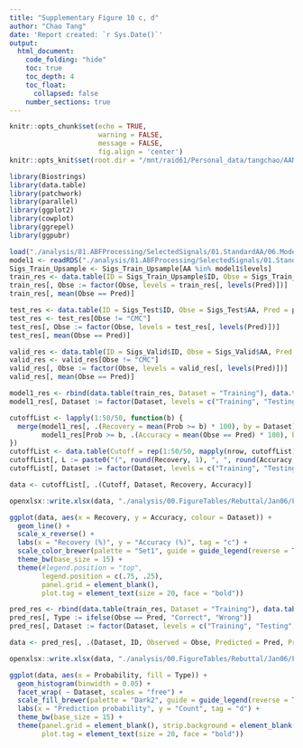 ```yaml
---
title: "Supplementary Figure 10 c, d"
author: "Chao Tang"
date: 'Report created: `r Sys.Date()`'
output: 
  html_document: 
    code_folding: "hide"
    toc: true
    toc_depth: 4
    toc_float: 
      collapsed: false
    number_sections: true
---
```


```r
knitr::opts_chunk$set(echo = TRUE, 
                      warning = FALSE, 
                      message = FALSE, 
                      fig.align = 'center')
knitr::opts_knit$set(root.dir = "/mnt/raid61/Personal_data/tangchao/AANanopore")
```

```r
library(Biostrings)
library(data.table)
library(patchwork)
library(parallel)
library(ggplot2)
library(cowplot)
library(ggrepel)
library(ggpubr)
```

```r
load("./analysis/81.ABFProcessing/SelectedSignals/01.StandardAA/06.Modeling/Version3/L1/Modeling_Data.RData")
model1 <- readRDS("./analysis/81.ABFProcessing/SelectedSignals/01.StandardAA/06.Modeling/Version3/L1/RF_model.Rds")
Sigs_Train_Upsample <- Sigs_Train_Upsample[AA %in% model1$levels]
train_res <- data.table(ID = Sigs_Train_Upsample$ID, Obse = Sigs_Train_Upsample$AA, Pred = model1$finalModel$predicted, Prob = apply(model1$finalModel$votes, 1, max))
train_res[, Obse := factor(Obse, levels = train_res[, levels(Pred)])]
train_res[, mean(Obse == Pred)]

test_res <- data.table(ID = Sigs_Test$ID, Obse = Sigs_Test$AA, Pred = predict(model1, Sigs_Test_FM), Prob = apply(predict(model1, Sigs_Test_FM, type = "prob"), 1, max))
test_res <- test_res[Obse != "CMC"]
test_res[, Obse := factor(Obse, levels = test_res[, levels(Pred)])]
test_res[, mean(Obse == Pred)]

valid_res <- data.table(ID = Sigs_Valid$ID, Obse = Sigs_Valid$AA, Pred = predict(model1, Sigs_Valid_FM), Prob = apply(predict(model1, Sigs_Valid_FM, type = "prob"), 1, max))
valid_res <- valid_res[Obse != "CMC"]
valid_res[, Obse := factor(Obse, levels = valid_res[, levels(Pred)])]
valid_res[, mean(Obse == Pred)]

model1_res <- rbind(data.table(train_res, Dataset = "Training"), data.table(test_res, Dataset = "Testing"), data.table(valid_res, Dataset = "Validation"))
model1_res[, Dataset := factor(Dataset, levels = c("Training", "Testing", "Validation"))]
```

```r
cutoffList <- lapply(1:50/50, function(b) {
  merge(model1_res[, .(Recovery = mean(Prob >= b) * 100), by = Dataset], 
        model1_res[Prob >= b, .(Accuracy = mean(Obse == Pred) * 100), by = Dataset])
})
cutoffList <- data.table(Cutoff = rep(1:50/50, mapply(nrow, cutoffList)), do.call(rbind, cutoffList))
cutoffList[, L := paste0("(", round(Recovery, 1), ", ", round(Accuracy, 1), ")")]
cutoffList[, Dataset := factor(Dataset, levels = c("Training", "Testing", "Validation"))]
```

```r
data <- cutoffList[, .(Cutoff, Dataset, Recovery, Accuracy)]
```

```r
openxlsx::write.xlsx(data, "./analysis/00.FigureTables/Rebuttal/Jan06/Figures/Data/SupFig10C.xlsx")
```


```r
ggplot(data, aes(x = Recovery, y = Accuracy, colour = Dataset)) + 
  geom_line() + 
  scale_x_reverse() + 
  labs(x = "Recovery (%)", y = "Accuracy (%)", tag = "c") + 
  scale_color_brewer(palette = "Set1", guide = guide_legend(reverse = T)) + 
  theme_bw(base_size = 15) + 
  theme(#legend.position = "top", 
        legend.position = c(.75, .25), 
        panel.grid = element_blank(), 
        plot.tag = element_text(size = 20, face = "bold"))
```


```r
pred_res <- rbind(data.table(train_res, Dataset = "Training"), data.table(test_res, Dataset = "Testing"), data.table(valid_res, Dataset = "Validation"))
pred_res[, Type := ifelse(Obse == Pred, "Correct", "Wrong")]
pred_res[, Dataset := factor(Dataset, levels = c("Training", "Testing", "Validation"))]
```

```r
data <- pred_res[, .(Dataset, ID, Observed = Obse, Predicted = Pred, Probability = Prob, Type)]
```

```r
openxlsx::write.xlsx(data, "./analysis/00.FigureTables/Rebuttal/Jan06/Figures/Data/SupFig10D.xlsx")
```

```r
ggplot(data, aes(x = Probability, fill = Type)) + 
  geom_histogram(binwidth = 0.05) + 
  facet_wrap( ~ Dataset, scales = "free") +
  scale_fill_brewer(palette = "Dark2", guide = guide_legend(reverse = T)) + 
  labs(x = "Prediction probability", y = "Count", tag = "d") + 
  theme_bw(base_size = 15) + 
  theme(panel.grid = element_blank(), strip.background = element_blank(), 
        plot.tag = element_text(size = 20, face = "bold"))
```


